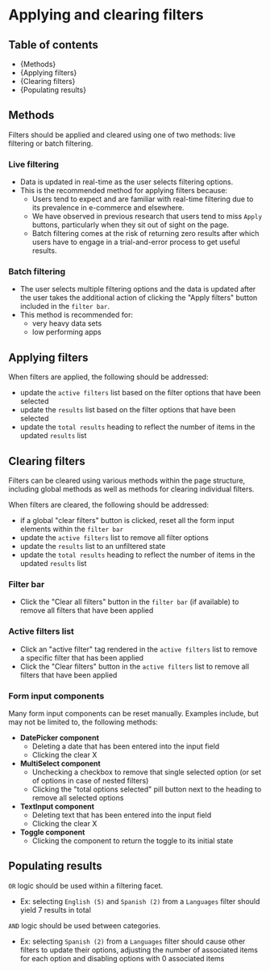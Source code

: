 

<Meta title="Style Guide/Filtering/Applying & Clearing Filters" />

# Applying and clearing filters

## Table of contents

- {<Link href="#methods" target="_self">Methods</Link>}
- {<Link href="#applying-filters" target="_self">Applying filters</Link>}
- {<Link href="#clearing-filters" target="_self">Clearing filters</Link>}
- {<Link href="#populating-results" target="_self">Populating results</Link>}

## Methods

Filters should be applied and cleared using one of two methods: live filtering or batch filtering.

### Live filtering

- Data is updated in real-time as the user selects filtering options.
- This is the recommended method for applying filters because:
  - Users tend to expect and are familiar with real-time filtering due to its
    prevalence in e-commerce and elsewhere.
  - We have observed in previous research that users tend to miss `Apply`
    buttons, particularly when they sit out of sight on the page.
  - Batch filtering comes at the risk of returning zero results after which
    users have to engage in a trial-and-error process to get useful results.

### Batch filtering

- The user selects multiple filtering options and the data is updated after the
  user takes the additional action of clicking the "Apply filters" button
  included in the `filter bar`.
- This method is recommended for:
  - very heavy data sets
  - low performing apps

## Applying filters

When filters are applied, the following should be addressed:

- update the `active filters` list based on the filter options that have been
  selected
- update the `results` list based on the filter options that have been selected
- update the `total results` heading to reflect the number of items in the
  updated `results` list

## Clearing filters

Filters can be cleared using various methods within the page structure,
including global methods as well as methods for clearing individual filters.

When filters are cleared, the following should be addressed:

- if a global "clear filters" button is clicked, reset all the form input
  elements within the `filter bar`
- update the `active filters` list to remove all filter options
- update the `results` list to an unfiltered state
- update the `total results` heading to reflect the number of items in the
  updated `results` list

### Filter bar

- Click the "Clear all filters" button in the `filter bar` (if available) to
  remove all filters that have been applied

### Active filters list

- Click an "active filter" tag rendered in the `active filters` list to remove a
  specific filter that has been applied
- Click the "Clear filters" button in the `active filters` list to remove all
  filters that have been applied

### Form input components

Many form input components can be reset manually. Examples include, but may not
be limited to, the following methods:

- **DatePicker component**
  - Deleting a date that has been entered into the input field
  - Clicking the clear X
- **MultiSelect component**
  - Unchecking a checkbox to remove that single selected option (or set of
    options in case of nested filters)
  - Clicking the "total options selected" pill button next to the heading to
    remove all selected options
- **TextInput component**
  - Deleting text that has been entered into the input field
  - Clicking the clear X
- **Toggle component**
  - Clicking the component to return the toggle to its initial state

## Populating results

`OR` logic should be used within a filtering facet.

- Ex: selecting `English (5)` and `Spanish (2)` from a `Languages` filter should
  yield 7 results in total

`AND` logic should be used between categories.

- Ex: selecting `Spanish (2)` from a `Languages` filter should cause other
  filters to update their options, adjusting the number of associated items for
  each option and disabling options with 0 associated items
